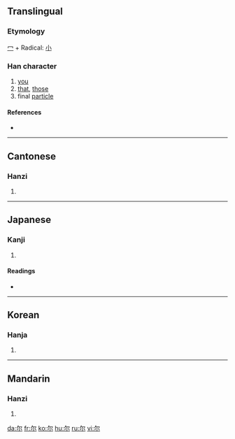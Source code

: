 {{see|爾}}
==Translingual==

===Etymology===
[[冖]] + Radical: [[小]]

===Han character===
{{Han char|rn=42|rad=小|as=02|sn=5|four=|canj=弓火 (NF)}}

# [[you]]
# [[that]], [[those]]
# final [[particle]]

====References====
* {{Han ref|kx=0297.011|dkj=07479|dj=0591.030|hdz=10562.030|uh=5C14|ud=23572}}

----

==Cantonese==

===Hanzi===
{{yue-hanzi|jyut=|y=yi5}}

# {{defn|Cantonese}}

----

==Japanese==

===Kanji===
{{ja-kanji|grade=|rs=小02}}

# {{defn|Japanese}}

====Readings====
* {{ja-readings|on=[[じ]] (ji), [[に]] (ni)|kun=[[なんじ]] (nanji), [[その]] (sono), [[しかり]] (shikari)}}

----

==Korean==

===Hanja===
{{ko-hanja|hangeul=이|rv=i|mr=i}}

# {{defn|Korean}}

----

==Mandarin==

===Hanzi===
{{cmn-hanzi|tra=爾|pin=[[ěr]] ([[er3]])|wg=erh<sup>3</sup>}}

# {{defn|Mandarin}}

[[da:尔]]
[[fr:尔]]
[[ko:尔]]
[[hu:尔]]
[[ru:尔]]
[[vi:尔]]